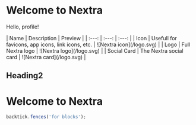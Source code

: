 # Welcome to Nextra

Hello, profile!

<div className="grid grid-cols-1 md:grid-cols-4" markdown="1">
<div markdown="1" className="md:col-span-3">
  | Name | Description | Preview |
| :---: | :---: | :---: |
| Icon | Usefull for favicons, app icons, link icons, etc. | ![Nextra icon](/logo.svg) |
| Logo | Full Nextra logo | ![Nextra logo](/logo.svg) |
| Social Card | The Nextra social card | ![Nextra card](/logo.svg) |

## Heading2

# Welcome to Nextra

</div>

```js
backtick.fences('for blocks');
```

</div>
